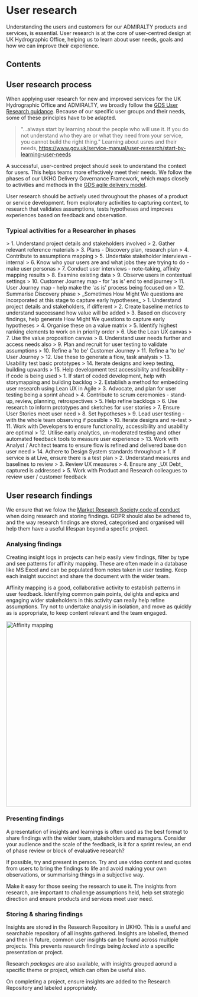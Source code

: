 
# User research
Understanding the users and customers for our ADMIRALTY products and services, is essential. User research is at the core of user-centred design at UK Hydrographic Office, helping us to learn about user needs, goals and how we can improve their experience.

## Contents

## User research process
When applying user research for new and improved services for the UK Hydrographic Office and ADMIRALTY, we broadly follow the [GDS User Research guidance](https://www.gov.uk/service-manual/user-research). Because of our specific user groups and their needs, some of these principles have to be adapted.

> "...always start by learning about the people who will use it. If you do not understand who they are or what they need from your service, you cannot build the right thing." Learning about usres and their needs, https://www.gov.uk/service-manual/user-research/start-by-learning-user-needs

A successful, user-centred project should seek to understand the context for users. This helps teams more effectively meet their needs. We follow the phases of our UKHO Delivery Governance Framework, which maps closely to activities and methods in the [GDS agile delivery model](https://www.gov.uk/service-manual/agile-delivery).

User research should be actively used throughout the phases of a product or service development. from exploratory activities to capturing context, to research that validates assumptions, tests hypotheses and improves experiences based on feedback and observation.

### Typical activities for a Researcher in phases

<AdmiraltyTabGroup>
  <AdmiraltyTab label="Discovery">
    > 1. Understand project details and stakeholders involved
    > 2. Gather relevant reference materials
    > 3. Plans - Discovery plan, research plan
    > 4. Contribute to assumptions mapping
    > 5. Undertake stakeholder interviews - internal
    > 6. Know who your users are and what jobs they are trying to do - make user personas
    > 7. Conduct user interviews - note-taking, affinity mapping results
    > 8. Examine existing data
    > 9. Observe users in contextual settings
    > 10. Customer Journey map - for 'as is' end to end journey
    > 11. User Journey map - help make the 'as is' process being focused on
    > 12. Summarise Discovery phase
    > _Sometimes How Might We questions are incorporated at this stage to capture early hypotheses_
  </AdmiraltyTab>
  <AdmiraltyTab label="Alpha">
    > 1. Understand project details and stakeholders, if different
    > 2. Create baseline metrics to understand successand how value will be added
    > 3. Based on discovery findings, help generate How Might We questions to capture early hypotheses
    > 4. Organise these on a value matrix
    > 5. Identify highest ranking elements to work on in priority order
    > 6. Use the Lean UX canvas
    > 7. Use the value proposition canvas
    > 8. Understand user needs further and access needs also
    > 9. Plan and recruit for user testing to validate assumptions
    > 10. Refine a 'to be' Customer Journey
    > 11. Refine a 'to be' User Journey
    > 12. Use these to generate a flow, task analysis
    > 13. Usability test basic prototypes
    > 14. Iterate designs and keep testing, building upwards
    > 15. Help development test accessibility and feasibility - if code is being used
  </AdmiraltyTab>
  <AdmiraltyTab label="Beta">
    > 1. If start of coded development, help with storymapping and building backlog
    > 2. Establish a method for embedding user research using Lean UX in Agile
    > 3. Advocate, and plan for user testing being a sprint ahead
    > 4. Contribute to scrum ceremonies - stand-up, review, planning, retrospectives
    > 5. Help refine backlogs
    > 6. Use research to inform prototypes and sketches for user stories
    > 7. Ensure User Stories meet user need
    > 8. Set hypotheses
    > 9. Lead user testing - with the whole team observing if possible
    > 10. Iterate designs and re-test
    > 11. Work with Developers to ensure functionality, accessibility and usability are optimal
    > 12. Utilise early analytics, un-moderated testing and other automated feedback tools to measure user experience
    > 13. Work with Analyst / Architect teams to ensure flow is refined and delivered base don user need
    > 14. Adhere to Design System standards throughout
  </AdmiraltyTab>
  <AdmiraltyTab label="Live">
    > 1. If service is at Live, ensure there is a test plan
    > 2. Understand measures and baselines to review
    > 3. Review UX measures
    > 4. Ensure any _UX Debt_ captured is addressed
    > 5. Work with Product and Research colleagues to review user / customer feedback
  </AdmiraltyTab>
</AdmiraltyTabGroup>

## User research findings
We ensure that we folow the [Market Research Society code of conduct](https://www.mrs.org.uk/pdf/MRS-code-of-conduct-2023.pdf) when doing research and storing findings. GDPR should also be adhered to, and the way research findings are stored, categorised and organised will help them have a useful lifespan beyond a specfic project.

### Analysing findings
Creating insight logs in projects can help easily view findings, filter by type and see patterns for affinity mapping. These are often made in a database like MS Excel and can be populated from notes taken in user testing. Keep each insight succinct and share the document with the wider team.

Affinity mapping is a good, collaborative activity to establish patterns in user feedback. Identifying common pain points, delights and epics and engaging wider stakeholders in this activity can really help refine assumptions. Try not to undertake analysis in isolation, and move as quickly as is appropriate, to keep content relevant and the team engaged.

<img src="/principles/userresearch/Affinity Mapping.jpg" height="500" alt="Affinity mapping"/>

### Presenting findings
A presentation of insights and learnings is often used as the best format to share findings with the wider team, stakeholders and managers. Consider your audience and the scale of the feedback, is it for a sprint review, an end of phase review or block of evaluative research?

If possible, try and present in person. Try and use video content and quotes from users to bring the findings to life and avoid making your own observations, or summarising things in a subjective way.

Make it easy for those seeing the research to use it. The insights from research, are important to challenge assumptions held, help set strategic direction and ensure products and services meet user need.

### Storing & sharing findings

Insights are stored in the Research Repository in UKHO. This is a useful and searchable repository of all insghts gathered. Insights are labelled, themed and then in future, common user insights can be found across multiple projects. This prevents research findings being _locked into_ a specific presentation or project.

Research _packages_ are also available, with insights grouped aorund a specific theme or project, which can often be useful also.

On completing a project, ensure insights are added to the Research Repository and labeled appropriately.

